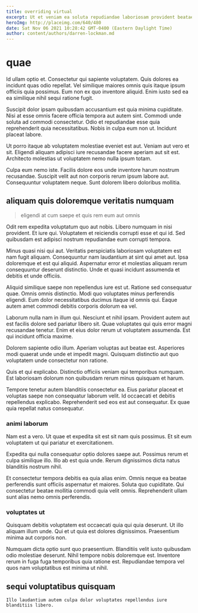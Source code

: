 ```yaml
---
title: overriding virtual
excerpt: Ut et veniam ea soluta repudiandae laboriosam provident beatae. Commodi consequatur ea dicta. Eligendi ad illum quia nihil sapiente. Nemo autem deleniti molestiae. Ut quia inventore et mollitia inventore enim neque modi nemo. Et quidem ea commodi repudiandae ex hic deleniti.
heroImg: http://placeimg.com/640/480
date: Sat Nov 06 2021 10:28:42 GMT-0400 (Eastern Daylight Time)
author: content/authors/darren-lockman.md
---
```

# quae

Id ullam optio et. Consectetur qui sapiente voluptatem. Quis dolores ea incidunt quas odio repellat. Vel similique maiores omnis quis itaque ipsum officiis quia possimus. Eum non ex quo inventore aliquid. Enim iusto sed ea ea similique nihil sequi ratione fugit.
  
Suscipit dolor ipsam quibusdam accusantium est quia minima cupiditate. Nisi at esse omnis facere officia tempora aut autem sint. Commodi unde soluta ad commodi consectetur. Odio et repudiandae esse quia reprehenderit quia necessitatibus. Nobis in culpa eum non ut. Incidunt placeat labore.
  
Ut porro itaque ab voluptatem molestiae eveniet est aut. Veniam aut vero et sit. Eligendi aliquam adipisci iure recusandae facere aperiam aut sit est. Architecto molestias ut voluptatem nemo nulla ipsum totam.
  
Culpa eum nemo iste. Facilis dolore eos unde inventore harum nostrum recusandae. Suscipit velit aut non corporis rerum ipsum labore aut. Consequuntur voluptatem neque. Sunt dolorem libero doloribus mollitia.

## aliquam quis doloremque veritatis numquam

> eligendi at cum saepe et quis rem eum aut omnis

Odit rem expedita voluptatum quo aut nobis. Libero numquam in nisi provident. Et iure qui. Voluptatem et reiciendis corrupti esse et qui id. Sed quibusdam est adipisci nostrum repudiandae eum corrupti tempora.
  
Minus quasi nisi qui aut. Veritatis perspiciatis laboriosam voluptatem est nam fugit aliquam. Consequuntur nam laudantium at sint qui amet aut. Ipsa doloremque et est qui aliquid. Aspernatur error et molestias aliquam rerum consequuntur deserunt distinctio. Unde et quasi incidunt assumenda et debitis et unde officiis.
  
Aliquid similique saepe non repellendus iure est ut. Ratione sed consequatur quae. Omnis omnis distinctio. Modi quo voluptates minus perferendis eligendi. Eum dolor necessitatibus ducimus itaque id omnis qui. Eaque autem amet commodi debitis corporis dolorum ea vel.
  
Laborum nulla nam in illum qui. Nesciunt et nihil ipsam. Provident autem aut est facilis dolore sed pariatur libero sit. Quae voluptates qui quis error magni recusandae tenetur. Enim et eius dolor rerum ut voluptatem assumenda. Est qui incidunt officia maxime.
  
Dolorem sapiente odio illum. Aperiam voluptas aut beatae est. Asperiores modi quaerat unde unde et impedit magni. Quisquam distinctio aut quo voluptatem unde consectetur non ratione.
  
Quis et qui explicabo. Distinctio officiis veniam qui temporibus numquam. Est laboriosam dolorum non quibusdam rerum minus quisquam et harum.
  
Tempore tenetur autem blanditiis consectetur ea. Eius pariatur placeat et voluptas saepe non consequatur laborum velit. Id occaecati et debitis repellendus explicabo. Reprehenderit sed eos est aut consequatur. Ex quae quia repellat natus consequatur.

### animi laborum

Nam est a vero. Ut quae et expedita sit est sit nam quis possimus. Et sit eum voluptatem ut qui pariatur et exercitationem.
  
Expedita qui nulla consequatur optio dolores saepe aut. Possimus rerum et culpa similique illo. Illo ab est quia unde. Rerum dignissimos dicta natus blanditiis nostrum nihil.
  
Et consectetur tempora debitis ea quia alias enim. Omnis neque ea beatae perferendis sunt officiis aspernatur et maiores. Soluta quo cupiditate. Qui consectetur beatae mollitia commodi quia velit omnis. Reprehenderit ullam sunt alias nemo omnis perferendis.

### voluptates ut

Quisquam debitis voluptatem est occaecati quia qui quia deserunt. Ut illo aliquam illum unde. Qui et ut quia est dolores dignissimos. Praesentium minima aut corporis non.
  
Numquam dicta optio sunt quo praesentium. Blanditiis velit iusto quibusdam odio molestiae deserunt. Nihil tempore nobis doloremque est. Inventore rerum in fuga fuga temporibus quia ratione est. Repudiandae tempora vel quos nam voluptatibus est minima ut nihil.

## sequi voluptatibus quisquam

```text
Illo laudantium autem culpa dolor voluptates repellendus iure blanditiis libero.
```

